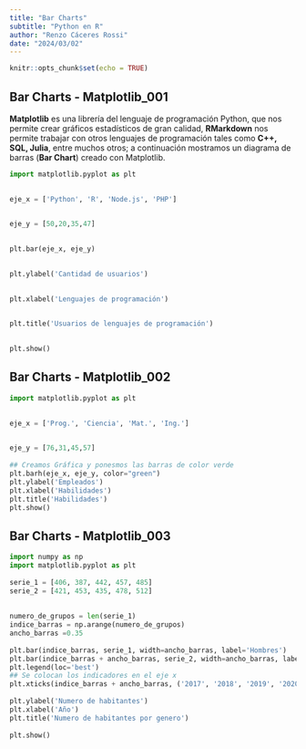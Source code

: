 ```yaml
---
title: "Bar Charts"
subtitle: "Python en R"
author: "Renzo Cáceres Rossi"
date: "2024/03/02"
---
```


```r
knitr::opts_chunk$set(echo = TRUE)
```

## Bar Charts - Matplotlib_001

**Matplotlib** es una librería del lenguaje de programación Python, que nos permite crear gráficos estadísticos de gran calidad, **RMarkdown** nos permite trabajar con otros lenguajes de programación tales como **C++, SQL, Julia**, entre muchos otros; a continuación mostramos un diagrama de barras (**Bar Chart**) creado con Matplotlib.

```python
import matplotlib.pyplot as plt
 

eje_x = ['Python', 'R', 'Node.js', 'PHP']
 

eje_y = [50,20,35,47]
 

plt.bar(eje_x, eje_y)
 

plt.ylabel('Cantidad de usuarios')
 

plt.xlabel('Lenguajes de programación')
 

plt.title('Usuarios de lenguajes de programación')
 

plt.show()

```


## Bar Charts - Matplotlib_002

```python
import matplotlib.pyplot as plt
 

eje_x = ['Prog.', 'Ciencia', 'Mat.', 'Ing.']
 

eje_y = [76,31,45,57]
 
## Creamos Gráfica y ponesmos las barras de color verde
plt.barh(eje_x, eje_y, color="green")
plt.ylabel('Empleados')
plt.xlabel('Habilidades')
plt.title('Habilidades')
plt.show()
```

## Bar Charts - Matplotlib_003


```python
import numpy as np
import matplotlib.pyplot as plt
 
serie_1 = [406, 387, 442, 457, 485]
serie_2 = [421, 453, 435, 478, 512]
 
 
numero_de_grupos = len(serie_1)
indice_barras = np.arange(numero_de_grupos)
ancho_barras =0.35
 
plt.bar(indice_barras, serie_1, width=ancho_barras, label='Hombres')
plt.bar(indice_barras + ancho_barras, serie_2, width=ancho_barras, label='Mujeres')
plt.legend(loc='best')
## Se colocan los indicadores en el eje x
plt.xticks(indice_barras + ancho_barras, ('2017', '2018', '2019', '2020','2021'))
 
plt.ylabel('Numero de habitantes')
plt.xlabel('Año')
plt.title('Numero de habitantes por genero')
 
plt.show()
```







